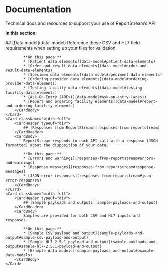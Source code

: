
# Documentation

<p className="usa-intro text-base">Technical docs and resources to support your use of ReportStream’s API</p>

**In this section:**

<CardGroup>
    <Card className="width-full">
        <CardHeader typeOf="div">
            ## [Data model](data-model)
        </CardHeader>
        <CardBody>
            Reference these CSV and HL7 field requirements when setting up your files for validation.

            **On this page:**
            * [Patient data elements](data-model#patient-data-elements)
            * [Order and result data elements](data-model#order-and-result-data-elements)
            * [Specimen data elements](data-model#speciment-data-elements)
            * [Ordering provider data elements](data-model#ordering-provider-data-elements)
            * [Testing facility data elements](data-model#testing-facility-data-elements)
            * [Ask-On-Entry (AOEs)](data-model#ask-on-entry-(aoes))
            * [Report and ordering facility elements](data-model#report-and-ordering-facility-elements)
        </CardBody>
    </Card>
    <Card className="width-full">
        <CardHeader typeOf="div">
            ## [Responses from ReportStream](responses-from-reportstream)
        </CardHeader>
        <CardBody>
            ReportStream responds to each API call with a response (JSON formatted) about the disposition of your data.

            **On this page:**
            * [Errors and warnings](responses-from-reportstream#errors-and-warnings)
            * [Response messages](responses-from-reportstream#response-messages)
            * [JSON error responses](responses-from-reportstream#json-error-responses)
        </CardBody>
    </Card>
    <Card className="width-full">
        <CardHeader typeOf="div">
            ## [Sample payloads and outputs](sample-payloads-and-output)
        </CardHeader>
        <CardBody>
            Samples are provided for both CSV and HL7 inputs and responses.

            **On this page:**
            * [Sample CSV payload and output](sample-payloads-and-output#sample-csv-payload-and-output)
            * [Sample HL7 2.5.1 payload and output](sample-payloads-and-output#sample-hl7-2.5.1-payload-and-output)
            * [Example data models](sample-payloads-and-output#example-data-models)
        </CardBody>
    </Card>
</CardGroup>